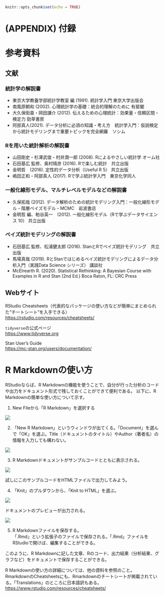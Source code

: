 
```r
knitr::opts_chunk$set(echo = TRUE)

```


# (APPENDIX) 付録 {-}

# 参考資料

## 文献

### 統計学の解説書  
* 東京大学教養学部統計学教室 編 (1991). 統計学入門 東京大学出版会  
* 南風原朝和 (2002). 心理統計学の基礎：統合的理解のために 有斐閣  
* 大久保街亜・岡田謙介 (2012). 伝えるための心理統計：効果量・信頼区間・検定力 勁草書房  
* 阿部真人(2021). データ分析に必須の知識・考え方　統計学入門：仮説検定から統計モデリングまで重要トピックを完全網羅　ソシム

### Rを用いた統計解析の解説書
* 山田剛史・杉澤武俊・村井潤一郎 (2008). Rによるやさしい統計学 オーム社  
* 石田基広 監修、奥村晴彦 (2016). Rで楽しむ統計　共立出版  
* 金明哲　(2016). 定性的データ分析（Useful R 5） 共立出版  
* 嶋田正和・阿部真人 (2017). Rで学ぶ統計学入門　東京化学同人  

  
### 一般化線形モデル、マルチレベルモデルなどの解説書  
* 久保拓哉 (2012). データ解析のための統計モデリング入門：一般化線形モデル・階層ベイズモデル・MCMC　岩波書店  
* 金明哲 編、粕谷英一　(2012). 一般化線形モデル（Rで学ぶデータサイエンス 10） 共立出版  

### ベイズ統計モデリングの解説書  
* 石田基広 監修、松浦健太郎 (2016). StanとRでベイズ統計モデリング　共立出版  
* 馬場真哉 (2019). RとStanではじめるベイズ統計モデリングによるデータ分析入門（実践Data Science シリーズ） 講談社  
* McElrearth R. (2020). Statistical Rethinking: A Bayesian Course with Examples in R and Stan (2nd Ed.) Boca Raton, FL: CRC Press  


## Webサイト


RStudio Cheatsheets（代表的なパッケージの使い方などが簡単にまとめられた”チートシート”を入手できる）  
[https://rstudio.com/resources/cheatsheets/](https://rstudio.com/resources/cheatsheets/)  
  
`tidyverse`の公式ページ  
[https://www.tidyverse.org](https://www.tidyverse.org)  
  
Stan User's Guide  
[https://mc-stan.org/users/documentation/](https://mc-stan.org/users/documentation/)  



# R Markdownの使い方

RStudioならば、R Markdownの機能を使うことで、自分が行った分析のコードや出力をドキュメント形式で残しておくことができて便利である。
以下に、R Markdownの簡単な使い方について示す。


1. New Fileから「R Markdown」を選択する  

![](images/Markdown/1_markdown.png)

2. 「New R Markdown」というウィンドウが出てくる。「Document」を選んで「OK」を選ぶ。Title（ドキュメントのタイトル）やAuthor（著者名）の情報を入力しても構わない。  

![](images/Markdown/2_markdown.png)


3. R Markdownドキュメントがサンプルコードとともに表示される。  

![](images/Markdown/3_markdown.png)

試しにこのサンプルコードをHTMLファイルで出力してみよう。  
  
4. 「Knit」のプルダウンから、「Knit to HTML」を選ぶ。  

![](images/Markdown/4_markdown.png)


ドキュメントのプレビューが出力される。  

![](images/Markdown/5_markdown.png)

5. R Markdownファイルを保存する。  
「.Rmd」という拡張子のファイルで保存される。「.Rmd」ファイルをRStudioで開けば、編集することができる。  
  

このように、R Markdownに記した文章、Rのコード、出力結果（分析結果、グラフなど）をドキュメントで保存することができる。


R Markdownの使い方の詳細については、他の資料を参照のこと。  
RmarkdownのCheatsheetsにも、Rmarkdownのチートシートが掲載されている。「Translations」のところに日本語訳もある。
[https://www.rstudio.com/resources/cheatsheets/](https://rstudio.com/resources/cheatsheets/)  



